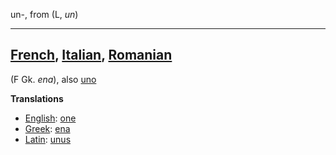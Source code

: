 un-, from (L, ''un'')

----

==[[French]], [[Italian]], [[Romanian]]== (F Gk. ''ena''), also [[uno]]

'''Translations'''

*[[English]]: [[one]]
*[[Greek]]: [[ena]]
*[[Latin]]: [[unus]]